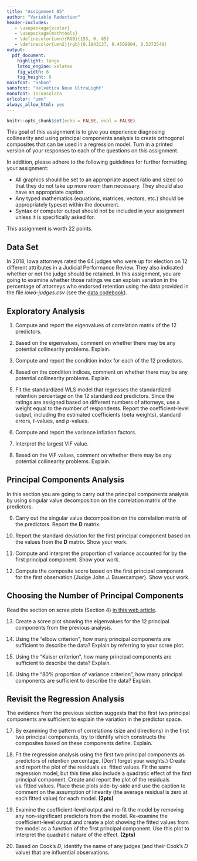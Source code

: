 ```yaml
---
title: "Assignment 05"
author: "Variable Reduction"
header-includes:
   - \usepackage{xcolor}
   - \usepackage{mathtools}
   - \definecolor{umn}{RGB}{153, 0, 85}
   - \definecolor{umn2}{rgb}{0.1843137, 0.4509804, 0.5372549}
output: 
  pdf_document:
    highlight: tango
    latex_engine: xelatex
    fig_width: 6
    fig_height: 6
mainfont: "Sabon"
sansfont: "Helvetica Neue UltraLight"
monofont: Inconsolata
urlcolor: "umn"
always_allow_html: yes
---
```


```r
knitr::opts_chunk$set(echo = FALSE, eval = FALSE)
```

This goal of this assignment is to give you experience diagnosing collinearity and using principal components analysis to create orthogonal composites that can be used in a regression model. Turn in a printed version of your responses to each of the questions on this assignment. 

<!-- - In questions that ask you to "use matrix algebra" to solve the problem, you can either show your syntax and output from carrying out the matrix operations, or you can use Equation Editor to input the matrices involved in your calculations. -->

In addition, please adhere to the following guidelines for further formatting your assignment: 

- All graphics should be set to an appropriate aspect ratio and sized so that they do not take up more room than necessary. They should also have an appropriate caption.
- Any typed mathematics (equations, matrices, vectors, etc.) should be appropriately typeset within the document.
- Syntax or computer output should not be included in your assignment unless it is specifically asked for.

This assignment is worth 22 points. 


## Data Set

In 2018, Iowa attorneys rated the 64 judges who were up for election on 12 different attributes in a Judicial Performance Review. They also indicated whether or not the judge should be retained. In this assignment, you are going to examine whether those ratings we can explain variation in the percentage of attorneys who endorsed retention using the data provided in the file *iowa-judges.csv* (see the [data codebook](http://zief0002.github.io/epsy-8264/codebooks/iowa-judges.html)).



## Exploratory Analysis

1. Compute and report the eigenvalues of correlation matrix of the 12 predictors.

2. Based on the eigenvalues, comment on whether there may be any potential collinearity problems. Explain.

3. Compute and report the condition index for each of the 12 predictors.

4. Based on the condition indices, comment on whether there may be any potential collinearity problems. Explain.

5. Fit the standardized WLS model that regresses the standardized retention percentage on the 12 standardized predictors. Since the ratings are assigned based on different numbers of attorneys, use a weight equal to the number of respondents. Report the coefficient-level output, including the estimated coefficients (beta weights), standard errors, $t$-values, and $p$-values. 

6. Compute and report the variance inflation factors.

7. Interpret the largest VIF value.

8. Based on the VIF values, comment on whether there may be any potential collinearity problems. Explain.

\newpage

## Principal Components Analysis

In this section you are going to carry out the principal components analysis by using singular value decomposition on the correlation matrix of the predictors.

9. Carry out the singular value decomposition on the correlation matrix of the predictors. Report the **D** matrix. 

10. Report the standard deviation for the first principal component based on the values from the **D** matrix. Show your work.

11. Compute and interpret the proportion of variance accounted for by the first principal component. Show your work.

12. Compute the composite score based on the first principal component for the first observation (Judge John J. Bauercamper). Show your work.


## Choosing the Number of Principal Components

Read the section on scree plots (Section 4) [in this web article](https://medium.com/@bioturing/how-to-read-pca-biplots-and-scree-plots-186246aae063).  

13. Create a scree plot showing the eigenvalues for the 12 principal components from the previous analysis.

14. Using the "elbow criterion", how many principal components are sufficient to describe the data? Explain by referring to your scree plot.

15. Using the "Kaiser criterion", how many principal components are sufficient to describe the data? Explain.

16. Using the "80% proportion of variance criterion", how many principal components are sufficient to describe the data? Explain.


## Revisit the Regression Analysis

The evidence from the previous section suggests that the first two principal components are sufficient to explain the variation in the predictor space.

17. By examining the pattern of correlations (size and directions) in the first two principal components, try to identify which constructs the composites based on these components define. Explain.

18. Fit the regression analysis using the first two principal components as predictors of retention percentage. (Don't forget your weights.)  Create and report the plot of the residuals vs. fitted values. Fit the same regression model, but this time also include a quadratic effect of the first principal component. Create and report the plot of the residuals vs. fitted values. Place these plots side-by-side and use the caption to comment on the assumption of linearity (the average residual is zero at each fitted value) for each model. **(2pts)**

19. Examine the coefficient-level output and re-fit the model by removing any non-significant predictors from the model. Re-examine the coefficient-level output and create a plot showing the fitted values from the model as a function of the first principal component. Use this plot to interpret the quadratic nature of the effect. **(2pts)**

20. Based on Cook's *D*, identify the name of any judges (and their Cook's *D* value) that are influential observations.

